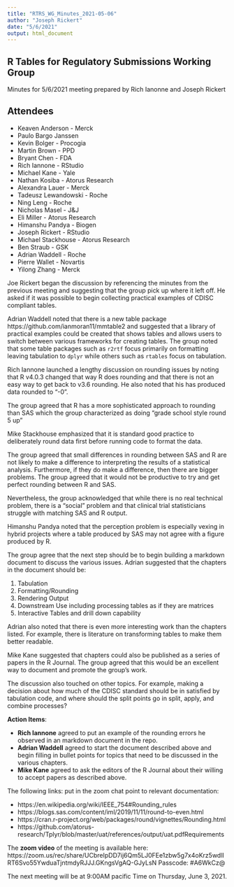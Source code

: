 ```yaml
---
title: "RTRS_WG_Minutes_2021-05-06"
author: "Joseph Rickert"
date: "5/6/2021"
output: html_document
---
```


## R Tables for Regulatory Submissions Working Group

Minutes for 5/6/2021 meeting prepared by Rich Ianonne and Joseph Rickert

## Attendees
* Keaven Anderson - Merck 
* Paulo Bargo Janssen 
* Kevin Bolger - Procogia 
* Martin Brown - PPD 
* Bryant Chen - FDA 
* Rich Iannone - RStudio 
* Michael Kane - Yale 
* Nathan Kosiba - Atorus Research 
* Alexandra Lauer - Merck 
* Tadeusz Lewandowski - Roche
* Ning Leng - Roche 
* Nicholas Masel - J&J 
* Eli Miller - Atorus Research
* Himanshu Pandya - Biogen 
* Joseph Rickert - RStudio
* Michael Stackhouse - Atorus Research 
* Ben Straub - GSK 
* Adrian Waddell - Roche 
* Pierre Wallet - Novartis
* Yilong Zhang - Merck

Joe Rickert began the discussion by referencing the minutes from the previous meeting and suggesting that the group pick up where it left off. He asked if it was possible to begin collecting practical examples of CDISC compliant tables.

Adrian Waddell noted that there is a new table package https://github.com/ianmoran11/mmtable2 and suggested that a library of practical examples could be created that shows tables and allows users to switch between various frameworks for creating tables. The group noted that some table packages such as `r2rtf` focus primarily on formatting leaving tabulation to `dplyr` while others such as `rtables` focus on tabulation.

Rich Iannone launched a lengthy discussion on rounding issues by noting that R v4.0.3 changed that way R does rounding and that there is not an easy way to get back to v3.6 rounding. He also noted that his has produced data rounded to "-0". 

The group agreed that R has a more sophisticated approach to rounding than SAS which the group characterized as doing "grade school style round 5 up"

Mike Stackhouse emphasized that it is standard good practice to deliberately round data first before running code to format the data.

The group agreed that small differences in rounding between SAS and R are not likely to make a difference to interpreting the results of a statistical analysis. Furthermore, if they do make a difference, then there are bigger problems. The group agreed that it would not be productive to try and get perfect rounding between R and SAS. 

Nevertheless, the group acknowledged that while there is no real technical problem, there is a "social" problem and that clinical trial statisticians struggle with matching SAS and R output.

Himanshu Pandya noted that the perception problem is especially vexing in hybrid projects where a table produced by SAS may not agree with a figure produced by R.

The group agree that the next step should be to begin building a markdown document to discuss the various issues. Adrian suggested that the chapters in the document should be:

1. Tabulation
2. Formatting/Rounding
3. Rendering Output 
4. Downstream Use including processing tables as if they are matrices
5. Interactive Tables and drill down capability
 
Adrian also noted that there is even more interesting work than the chapters listed. For example, there is literature on transforming tables to make them better readable.

Mike Kane suggested that chapters could also be published as a series of papers in the R Journal. The group agreed that this would be an excellent way to document and promote the group's work.

The discussion also touched on other topics. For example, making a decision about how much of the CDISC standard should be in satisfied by tabulation code, and where should the split points go in split, apply, and combine processes?

**Action Items**:

* **Rich Iannone** agreed to put an example of the rounding errors he observed in an markdown document in the repo.
* **Adrian Waddell** agreed to start the document described above and begin filling in bullet points for topics that need to be discussed in the various chapters.
* **Mike Kane** agreed to ask the editors of the R Journal about their willing to accept papers as described above.

The following links: put in the zoom chat point to relevant documentation:  

* https://en.wikipedia.org/wiki/IEEE_754#Rounding_rules
* https://blogs.sas.com/content/iml/2019/11/11/round-to-even.html
* https://cran.r-project.org/web/packages/round/vignettes/Rounding.html
* https://github.com/atorus-research/Tplyr/blob/master/uat/references/output/uat.pdfRequirements 

The **zoom video** of the meeting is available here: 
https://zoom.us/rec/share/UCbreIpDD7ij6Qm5LJ0FEe1zbw5g7x4oKrz5wdlIRT6Svo55YwduaTjntmdyRJJJ.GKngsVgAQ-GJyLsN Passcode: #A6WkCz@

The next meeting will be at 9:00AM pacific Time on Thursday, June 3, 2021.


